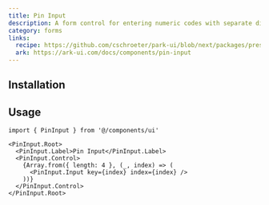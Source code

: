 ```yaml
---
title: Pin Input
description: A form control for entering numeric codes with separate digit fields.
category: forms
links:
  recipe: https://github.com/cschroeter/park-ui/blob/next/packages/preset/src/recipes/pin-input.ts
  ark: https://ark-ui.com/docs/components/pin-input
---
```


<ComponentExample name="basic" />

## Installation

<InstallationGuide />

## Usage

```tsx
import { PinInput } from '@/components/ui'
```

```tsx
<PinInput.Root>
  <PinInput.Label>Pin Input</PinInput.Label>
  <PinInput.Control>
    {Array.from({ length: 4 }, (_, index) => (
      <PinInput.Input key={index} index={index} />
    ))}
  </PinInput.Control>
</PinInput.Root>
```
